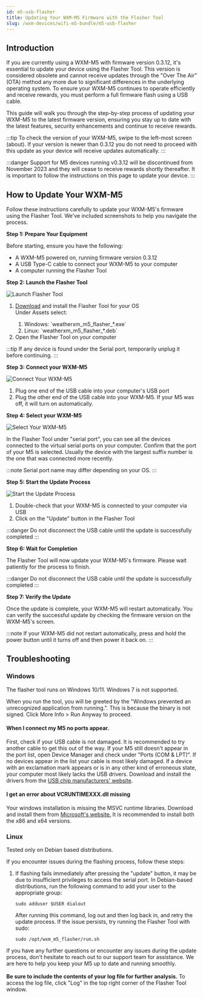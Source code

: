 ```yaml
---
id: m5-usb-flasher
title: Updating Your WXM-M5 Firmware with the Flasher Tool
slug: /wxm-devices/wifi-m5-bundle/m5-usb-flasher
---
```



<h2 id="introduction">Introduction</h2>
<p>If you are currently using a WXM-M5 with firmware version 0.3.12, it's essential to update your device using the Flasher Tool. This version is considered obsolete and cannot receive updates through the "Over The Air" (OTA) method any more due to significant differences in the underlying operating system. To ensure your WXM-M5 continues to operate efficiently and receive rewards, you must perform a full firmware flash using a USB cable.</p>
<p>This guide will walk you through the step-by-step process of updating your WXM-M5 to the latest firmware version, ensuring you stay up to date with the latest features, security enhancements and continue to receive rewards.</p>

:::tip
To check the version of your WXM-M5, swipe to the left-most screen (about). If your version is newer than 0.3.12 you do not need to proceed with this update as your device will receive updates automatically.
:::

:::danger
Support for M5 devices running v0.3.12 will be discontinued from November 2023 and they will cease to receive rewards shortly thereafter. It is important to follow the instructions on this page to update your device.
:::

<h2 id="how-to-update-your-wxm-m5">How to Update Your WXM-M5</h2>
<p>Follow these instructions carefully to update your WXM-M5's firmware using the Flasher Tool. We've included screenshots to help you navigate the process.</p>
<p><strong>Step 1: Prepare Your Equipment</strong></p>
<p>Before starting, ensure you have the following:</p>
<ul>
<li>A WXM-M5 powered on, running firmware version 0.3.12</li>
<li>A USB Type-C cable to connect your WXM-M5 to your computer</li>
<li>A computer running the Flasher Tool</li>
</ul>

<p><strong>Step 2: Launch the Flasher Tool</strong></p>
<div class="explanation">
  <img src={useBaseUrl("img/wxm-devices/wifi-m5-bundle/usb-flasher-1.png")} alt="Launch Flasher Tool"/>
  <div>
    <ol>
    <li><a href="https://github.com/WeatherXM/wxm_m5_flasher/releases">Download</a> and install the Flasher Tool for your OS</li>
    Under Assets select:
        <ol><li>Windows: `weatherxm_m5_flasher_*.exe`</li>
        <li>Linux: `weatherxm_m5_flasher_*.deb`</li></ol>
    <li>Open the Flasher Tool on your computer</li>
    </ol>

:::tip
If any device is found under the Serial port, temporarily unplug it before continuing.
:::
  </div>
</div>


<p><strong>Step 3: Connect your WXM-M5</strong></p>
<div class="explanation">
  <img src={useBaseUrl("img/wxm-devices/wifi-m5-bundle/usb-flasher-2.png")} alt="Connect Your WXM-M5"/>
  <ol>
  <li>Plug one end of the USB cable into your computer's USB port</li>
  <li>Plug the other end of the USB cable into your WXM-M5. If your M5 was off, it will turn on automatically.</li>
  </ol>
</div>

<p><strong>Step 4: Select your WXM-M5</strong></p>
<div class="explanation">
  <img src={useBaseUrl("img/wxm-devices/wifi-m5-bundle/usb-flasher-3.png")} alt="Select Your WXM-M5"/>
  <div>
    <p>In the Flasher Tool under "serial port", you can see all the devices connected to the virtual serial ports on your computer. Confirm that the port of your M5 is selected. Usually the device with the largest suffix number is the one that was connected more recently.</p>

:::note
Serial port name may differ depending on your OS.
:::
  </div>
</div>


<p><strong>Step 5: Start the Update Process</strong></p>
<div class="explanation">
  <img src={useBaseUrl("img/wxm-devices/wifi-m5-bundle/usb-flasher-4.png")} alt="Start the Update Process"/>
  <div>
    <ol>
    <li>Double-check that your WXM-M5 is connected to your computer via USB</li>
    <li>Click on the "Update" button in the Flasher Tool</li>
    </ol>

:::danger
Do not disconnect the USB cable until the update is successfully completed
:::
  </div>
</div>

<p><strong>Step 6: Wait for Completion</strong></p>
<p>The Flasher Tool will now update your WXM-M5's firmware. Please wait patiently for the process to finish.</p>

:::danger
Do not disconnect the USB cable until the update is successfully completed
:::

<p><strong>Step 7: Verify the Update</strong></p>
<p>Once the update is complete, your WXM-M5 will restart automatically. You can verify the successful update by checking the firmware version on the WXM-M5's screen.</p>

:::note
If your WXM-M5 did not restart automatically, press and hold the power button until it turns off and then power it back on.
:::
<h2 id="troubleshooting">Troubleshooting</h2>
<h3>Windows</h3>
<p>The flasher tool runs on Windows 10/11. Windows 7 is not supported.</p>
<p>When you run the tool, you will be greeted by the "Windows prevented an unrecognized application from running.". This is because the binary is not signed. Click More Info > Run Anyway to proceed.</p>
<h4>When I connect my M5 no ports appear.</h4>
<p>First, check if your USB cable is not damaged. It is recommended to try another cable to get this out of the way. If your M5 still doesn't appear in the port list, open Device Manager and check under "Ports (COM & LPT)". If no devices appear in the list your cable is most likely damaged. If a device with an exclamation mark appears or is in any other kind of erroneous state, your computer most likely lacks the USB drivers. Download and install the drivers from the <a href="https://www.wch-ic.com/downloads/CH343SER_EXE.html">USB chip manufacturers' website</a>.</p>
<h4>I get an error about VCRUNTIMEXXX.dll missing</h4>
<p>Your windows installation is missing the MSVC runtime libraries. Download and install them from <a href="https://learn.microsoft.com/en-us/cpp/windows/latest-supported-vc-redist?view=msvc-170#visual-studio-2015-2017-2019-and-2022">Microsoft's website.</a> It is recommended to install both the x86 and x64 versions.</p>

<h3>Linux</h3>
<p>Tested only on Debian based distributions.</p>
<p>If you encounter issues during the flashing process, follow these steps:</p>
<ol>
<li><p>If flashing fails immediately after pressing the "update" button, it may be due to insufficient privileges to access the serial port. In Debian-based distributions, run the following command to add your user to the appropriate group:
<pre><code class="lang-bash">sudo adduser $USER dialout</code></pre>
After running this command, log out and then log back in, and retry the update process. If the issue persists, try running the Flasher Tool with sudo:
<pre><code class="lang-bash">sudo /opt/wxm_m5_flasher/run.sh</code></pre></p></li>
</ol>
<p>If you have any further questions or encounter any issues during the update process, don't hesitate to reach out to our support team for assistance. We are here to help you keep your M5 up to date and running smoothly.<br></br>
<strong> Be sure to include the contents of your log file for further analysis.</strong> To access the log file, click "Log" in the top right corner of the Flasher Tool window.</p>
